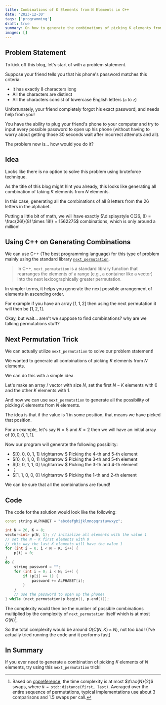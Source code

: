 ```yaml
---
title: Combinations of K Elements from N Elements in C++
date: '2023-12-30'
tags: ['programming']
draft: true
summary: On how to generate the combinations of picking K elements from N elements,
images: []
---
```


## Problem Statement

To kick off this blog, let's start of with a problem statement.

Suppose your friend tells you that his phone's password matches this criteria:

- It has exactly $8$ characters long
- All the characters are distinct
- All the characters consist of lowercase English letters (`a` to `z`)

Unfortunately, your friend completely forgot his exact password, and needs help from you!

You have the ability to plug your friend's phone to your computer and try to input every possible password to open up his phone (without having to worry about getting those $30$ seconds wait after incorrect attempts and all).

The problem now is... how would you do it?

## Idea

Looks like there is no option to solve this problem using bruteforce technique.

As the title of this blog might hint you already, this looks like generating all combination of taking $K$ elements from $N$ elements.

In this case, generating all the combinations of all $8$ letters from the $26$ letters in the alphabet.

Putting a little bit of math, we will have exactly $\displaystyle C(26, 8) = \frac{26!}{8! \times 18!} = 1562275$ combinations, which is only around a million!

## Using C++ on Generating Combinations

We can use C++ (The best programming language) for this type of problem mainly using the standard library [`next_permutation`](https://en.cppreference.com/w/cpp/algorithm/next_permutation).

> In C++, `next_permutation` is a standard library function that rearranges the elements of a range (e.g., a container like a vector) into the next lexicographically greater permutation.

In simpler terms, it helps you generate the next possible arrangement of elements in ascending order.

For example if you have an array $[1, 1, 2]$ then using the next permutation it will then be $[1, 2, 1]$.

Okay, but wait... aren't we suppose to find combinations? why are we talking permutations stuff?

## Next Permutation Trick

We can actually utilize `next_permutation` to solve our problem statement!

We wanted to generate all combinations of picking $K$ elements from $N$ elements.

We can do this with a simple idea.

Let's make an array / vector with size $N$, set the first $N - K$ elements with $0$ and the other $K$ elements with $1$.

And now we can use `next_permutation` to generate all the possibility of picking $K$ elements from $N$ elements.

The idea is that if the value is $1$ in some position, that means we have picked that position.

For an example, let's say $N=5$ and $K=2$ then we will have an initial array of $[0, 0, 0, 1, 1]$.

Now our program will generate the following possiblity:

- $[0, 0, 0, 1, 1] \rightarrow $ Picking the $4$-th and $5$-th element
- $[0, 0, 1, 0, 1] \rightarrow $ Picking the $3$-th and $5$-th element
- $[0, 0, 1, 1, 0] \rightarrow $ Picking the $3$-th and $4$-th element
- $\vdots$
- $[1, 1, 0, 0, 0] \rightarrow $ Picking the $1$-th and $2$-th element

We can be sure that all the combinations are found!

## Code

The code for the solution would look like the following:

```cpp
const string ALPHABET = "abcdefghijklmnopqrstuvwxyz";

int N = 26, K = 8;
vector<int> p(N, 1); // initialize all elements with the value 1
// set the N - K first elements with 0
// this way the last K elements will have the value 1
for (int i = 0; i < N - K; i++) {
    p[i] = 0;
}
do {
    string password = "";
    for (int i = 0; i < N; i++) {
        if (p[i] == 1) {
            password += ALPHABET[i];
        }
    }
    // use the password to open up the phone!
} while (next_permutation(p.begin(), p.end()));
```

The complexity would then be the number of possible combinations multiplied by the complexity of `next_permutation` itself which is at most $O(N)$[^1].

So the total complexity would be around $O(C(N, K) \times N)$, not too bad! (I've actually tried running the code and it performs fast)

## In Summary

If you ever need to generate a combination of picking $K$ elements of $N$ elements, try using this `next_permutation` trick!

[^1]: Based on [cppreference](https://en.cppreference.com/w/cpp/algorithm/next_permutation), the time complexity is at most $\frac{N}{2}$ swaps, where `N = std::distance(first, last)`. Averaged over the entire sequence of permutations, typical implementations use about $3$ comparisons and $1.5$ swaps per call.
